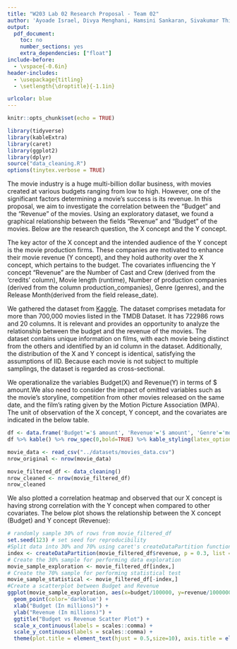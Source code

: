```yaml
---
title: "W203 Lab 02 Research Proposal - Team 02"
author: 'Ayoade Israel, Divya Menghani, Hamsini Sankaran, Sivakumar Thiyagarajan'
output:
  pdf_document:
    toc: no
    number_sections: yes
    extra_dependencies: ["float"]
include-before:
  - \vspace{-0.6in}
header-includes:
  - \usepackage{titling}
  - \setlength{\droptitle}{-1.1in}

urlcolor: blue
---
```



```r
knitr::opts_chunk$set(echo = TRUE)
```

```r
library(tidyverse)
library(kableExtra)
library(caret)
library(ggplot2)
library(dplyr)
source("data_cleaning.R")
options(tinytex.verbose = TRUE)
```

\quad The movie industry is a huge multi-billion dollar business, with movies created at various budgets ranging from low to high. However, one of the significant factors determining a movie's success is its revenue. In this proposal, we aim to investigate the correlation between the "Budget" and the "Revenue" of the movies. Using an exploratory dataset, we found a graphical relationship between the fields "Revenue" and "Budget" of the movies. Below are the research question, the X concept and the Y concept.
  \begin{quote}
    \begin{itemize}
    \item \textit{Research Question: \textbf{How does the budget of a movie influence its revenue?}}
    \item \textit{X Concept: Budget (metric)}
     \item \textit{Y Concept: Revenue (metric)}
      \end{itemize}
  \end{quote}
  
\quad The key actor of the X concept and the intended audience of the Y concept is the movie production firms. These companies are motivated to enhance their movie revenue (Y concept), and they hold authority over the X concept, which pertains to the budget. The covariates influencing the Y concept "Revenue" are the Number of Cast and Crew (derived from the 'credits' column), Movie length (runtime), Number of production companies (derived from the column production_companies), Genre (genres), and the Release Month(derived from the field release_date).

\quad We gathered the dataset from [Kaggle](https://www.kaggle.com/datasets/akshaypawar7/millions-of-movies). The dataset comprises metadata for more than 700,000 movies listed in the TMDB Dataset. It has 722986 rows and 20 columns. It is relevant and provides an opportunity to analyze the relationship between the budget and the revenue of the movies. The dataset contains unique information on films, with each movie being distinct from the others and identified by an id column in the dataset. Additionally, the distribution of the X and Y concept is identical, satisfying the assumptions of IID. Because each movie is not subject to multiple samplings, the dataset is regarded as cross-sectional.

\quad We operationalize the variables Budget(X) and Revenue(Y) in terms of $ amount.We also need to consider the impact of omitted variables such as the movie's storyline, competition from other movies released on the same date, and the film's rating given by the Motion Picture Association (MPA). The unit of observation of the X concept, Y concept, and the covariates are indicated in the below table.
```r
df <- data.frame('Budget'='$ amount', 'Revenue'='$ amount', 'Genre'='movie category', "Movie Length"='minutes', 'Number of Cast and Crew'='count', 'Number of production companies'='count', 'Release Date'='Date', check.names = FALSE) 
df %>% kable() %>% row_spec(0,bold=TRUE) %>% kable_styling(latex_options="hold_position") %>% kable_styling(latex_options = "scale_down")
```

```r
movie_data <- read_csv("../datasets/movies_data.csv")
nrow_original <- nrow(movie_data)
```

```r
movie_filtered_df <- data_cleaning()
nrow_cleaned <- nrow(movie_filtered_df)
nrow_cleaned
```


\quad We also plotted a correlation heatmap and observed that our X concept is having strong correlation with the Y concept when compared to other covariates. The below plot shows the relationship between the X concept (Budget) and Y concept (Revenue):

```r
# randomly sample 30% of rows from movie_filtered_df
set.seed(123) # set seed for reproducibility
#Split data into 30% and 70% using caret's createDataPartition function
index <- createDataPartition(movie_filtered_df$revenue, p = 0.3, list = FALSE)
# Create the 30% sample for performing data exploration
movie_sample_exploration <- movie_filtered_df[index,]
# Create the 70% sample for performing statistical test
movie_sample_statistical <- movie_filtered_df[-index,]
#Create a scatterplot between Budget and Revenue
ggplot(movie_sample_exploration, aes(x=budget/100000, y=revenue/1000000)) +
  geom_point(color='darkblue') +
  xlab("Budget (In millions)") +
  ylab("Revenue (In millions)") +
  ggtitle("Budget vs Revenue Scatter Plot") +
  scale_x_continuous(labels = scales::comma) +
  scale_y_continuous(labels = scales::comma) +
  theme(plot.title = element_text(hjust = 0.5,size=10), axis.title = element_text(size=10), legend.title = element_text(size=10))
```